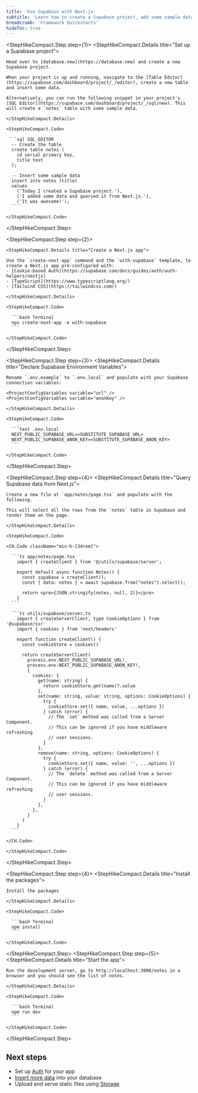 ```yaml
---
title: 'Use Supabase with Next.js'
subtitle: 'Learn how to create a Supabase project, add some sample data, and query from a Next.js app.'
breadcrumb: 'Framework Quickstarts'
hideToc: true
---
```


<StepHikeCompact>

  <StepHikeCompact.Step step={1}>
    <StepHikeCompact.Details title="Set up a Supabase project">

    Head over to [database.new](https://database.new) and create a new Supabase project.

    When your project is up and running, navigate to the [Table Editor](https://supabase.com/dashboard/project/_/editor), create a new table and insert some data.

    Alternatively, you can run the following snippet in your project's [SQL Editor](https://supabase.com/dashboard/project/_/sql/new). This will create a `notes` table with some sample data.

    </StepHikeCompact.Details>

    <StepHikeCompact.Code>

     ```sql SQL_EDITOR
      -- Create the table
      create table notes (
        id serial primary key,
        title text
      );

      -- Insert some sample data
      insert into notes (title)
      values
        ('Today I created a Supabase project.'),
        ('I added some data and queried it from Next.js.'),
        ('It was awesome!');
      ````

    </StepHikeCompact.Code>

  </StepHikeCompact.Step>

  <StepHikeCompact.Step step={2}>

    <StepHikeCompact.Details title="Create a Next.js app">

    Use the `create-next-app` command and the `with-supabase` template, to create a Next.js app pre-configured with:
    - [Cookie-based Auth](https://supabase.com/docs/guides/auth/auth-helpers/nextjs)
    - [TypeScript](https://www.typescriptlang.org/)
    - [Tailwind CSS](https://tailwindcss.com/)

    </StepHikeCompact.Details>

    <StepHikeCompact.Code>

      ```bash Terminal
      npx create-next-app -e with-supabase
      ```

    </StepHikeCompact.Code>

  </StepHikeCompact.Step>

  <StepHikeCompact.Step step={3}>
    <StepHikeCompact.Details title="Declare Supabase Environment Variables">

    Rename `.env.example` to `.env.local` and populate with your Supabase connection variables:

    <ProjectConfigVariables variable="url" />
    <ProjectConfigVariables variable="anonKey" />

    </StepHikeCompact.Details>

    <StepHikeCompact.Code>

      ```text .env.local
      NEXT_PUBLIC_SUPABASE_URL=<SUBSTITUTE_SUPABASE_URL>
      NEXT_PUBLIC_SUPABASE_ANON_KEY=<SUBSTITUTE_SUPABASE_ANON_KEY>
      ```

    </StepHikeCompact.Code>

  </StepHikeCompact.Step>

  <StepHikeCompact.Step step={4}>
    <StepHikeCompact.Details title="Query Supabase data from Next.js">

    Create a new file at `app/notes/page.tsx` and populate with the following.

    This will select all the rows from the `notes` table in Supabase and render them on the page.

    </StepHikeCompact.Details>

    <StepHikeCompact.Code>

    <CH.Code className="min-h-[34rem]">

      ```ts app/notes/page.tsx
        import { createClient } from '@/utils/supabase/server';

        export default async function Notes() {
          const supabase = createClient();
          const { data: notes } = await supabase.from("notes").select();

          return <pre>{JSON.stringify(notes, null, 2)}</pre>
        }
      ```

      ```ts utils/supabase/server.ts
        import { createServerClient, type CookieOptions } from '@supabase/ssr'
        import { cookies } from 'next/headers'

        export function createClient() {
          const cookieStore = cookies()

          return createServerClient(
            process.env.NEXT_PUBLIC_SUPABASE_URL!,
            process.env.NEXT_PUBLIC_SUPABASE_ANON_KEY!,
            {
              cookies: {
                get(name: string) {
                  return cookieStore.get(name)?.value
                },
                set(name: string, value: string, options: CookieOptions) {
                  try {
                    cookieStore.set({ name, value, ...options })
                  } catch (error) {
                    // The `set` method was called from a Server Component.
                    // This can be ignored if you have middleware refreshing
                    // user sessions.
                  }
                },
                remove(name: string, options: CookieOptions) {
                  try {
                    cookieStore.set({ name, value: '', ...options })
                  } catch (error) {
                    // The `delete` method was called from a Server Component.
                    // This can be ignored if you have middleware refreshing
                    // user sessions.
                  }
                },
              },
            }
          )
        }
      ```

    </CH.Code>

    </StepHikeCompact.Code>

  </StepHikeCompact.Step>

  <StepHikeCompact.Step step={4}>
    <StepHikeCompact.Details title="Install the packages">

    Install the packages

    </StepHikeCompact.Details>

    <StepHikeCompact.Code>

      ```bash Terminal
      npm install
      ```

    </StepHikeCompact.Code>

  </StepHikeCompact.Step>
<StepHikeCompact.Step step={5}>
    <StepHikeCompact.Details title="Start the app">

    Run the development server, go to http://localhost:3000/notes in a browser and you should see the list of notes.

    </StepHikeCompact.Details>

    <StepHikeCompact.Code>

      ```bash Terminal
      npm run dev
      ```

    </StepHikeCompact.Code>

  </StepHikeCompact.Step>

</StepHikeCompact>

## Next steps

- Set up [Auth](/docs/guides/auth) for your app
- [Insert more data](/docs/guides/database/import-data) into your database
- Upload and serve static files using [Storage](/docs/guides/storage)
